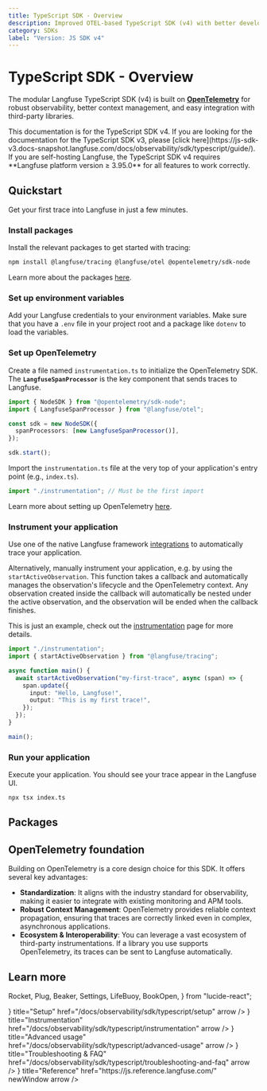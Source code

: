 ```yaml
---
title: TypeScript SDK - Overview
description: Improved OTEL-based TypeScript SDK (v4) with better developer experience and third-party integrations.
category: SDKs
label: "Version: JS SDK v4"
---
```


# TypeScript SDK - Overview

The modular Langfuse TypeScript SDK (v4) is built on **[OpenTelemetry](https://opentelemetry.io/)** for robust observability, better context management, and easy integration with third-party libraries.

<Callout type="info">
  This documentation is for the TypeScript SDK v4. If you are looking for the
  documentation for the TypeScript SDK v3, please [click
  here](https://js-sdk-v3.docs-snapshot.langfuse.com/docs/observability/sdk/typescript/guide/).
</Callout>

<Callout type="info">
  If you are self-hosting Langfuse, the TypeScript SDK v4 requires **Langfuse
  platform version ≥ 3.95.0** for all features to work correctly.
</Callout>

## Quickstart

Get your first trace into Langfuse in just a few minutes.

<Steps>

### Install packages

Install the relevant packages to get started with tracing:

```bash
npm install @langfuse/tracing @langfuse/otel @opentelemetry/sdk-node
```

Learn more about the packages [here](/docs/observability/sdk/typescript/overview#packages).

### Set up environment variables


Add your Langfuse credentials to your environment variables. Make sure that you have a `.env` file in your project root and a package like `dotenv` to load the variables.

<EnvJS />

### Set up OpenTelemetry

Create a file named `instrumentation.ts` to initialize the OpenTelemetry SDK. The **`LangfuseSpanProcessor`** is the key component that sends traces to Langfuse.

```ts filename="instrumentation.ts" /LangfuseSpanProcessor/
import { NodeSDK } from "@opentelemetry/sdk-node";
import { LangfuseSpanProcessor } from "@langfuse/otel";

const sdk = new NodeSDK({
  spanProcessors: [new LangfuseSpanProcessor()],
});

sdk.start();
```

Import the `instrumentation.ts` file at the very top of your application's entry point (e.g., `index.ts`).

```ts filename="index.ts"
import "./instrumentation"; // Must be the first import
```

Learn more about setting up OpenTelemetry [here](/docs/observability/sdk/typescript/setup).

### Instrument your application

Use one of the native Langfuse framework [integrations](/integrations) to automatically trace your application.

Alternatively, manually instrument your application, e.g. by using the `startActiveObservation`. This function takes a callback and automatically manages the observation's lifecycle and the OpenTelemetry context. Any observation created inside the callback will automatically be nested under the active observation, and the observation will be ended when the callback finishes.

This is just an example, check out the [instrumentation](/docs/observability/sdk/typescript/instrumentation) page for more details.

```ts filename="index.ts" /startActiveObservation/
import "./instrumentation";
import { startActiveObservation } from "@langfuse/tracing";

async function main() {
  await startActiveObservation("my-first-trace", async (span) => {
    span.update({
      input: "Hello, Langfuse!",
      output: "This is my first trace!",
    });
  });
}

main();
```

### Run your application

Execute your application. You should see your trace appear in the Langfuse UI.

```bash
npx tsx index.ts
```

</Steps>

## Packages


<JSSDKPackages />

## OpenTelemetry foundation

Building on OpenTelemetry is a core design choice for this SDK. It offers several key advantages:

- **Standardization**: It aligns with the industry standard for observability, making it easier to integrate with existing monitoring and APM tools.
- **Robust Context Management**: OpenTelemetry provides reliable context propagation, ensuring that traces are correctly linked even in complex, asynchronous applications.
- **Ecosystem & Interoperability**: You can leverage a vast ecosystem of third-party instrumentations. If a library you use supports OpenTelemetry, its traces can be sent to Langfuse automatically.

## Learn more

  Rocket,
  Plug,
  Beaker,
  Settings,
  LifeBuoy,
  BookOpen,
} from "lucide-react";

<Cards num={2}>
  <Card
    icon={<Rocket size="24" />}
    title="Setup"
    href="/docs/observability/sdk/typescript/setup"
    arrow
  />
  <Card
    icon={<Plug size="24" />}
    title="Instrumentation"
    href="/docs/observability/sdk/typescript/instrumentation"
    arrow
  />
  <Card
    icon={<Settings size="24" />}
    title="Advanced usage"
    href="/docs/observability/sdk/typescript/advanced-usage"
    arrow
  />
  <Card
    icon={<LifeBuoy size="24" />}
    title="Troubleshooting & FAQ"
    href="/docs/observability/sdk/typescript/troubleshooting-and-faq"
    arrow
  />
  <Card
    icon={<BookOpen size="24" />}
    title="Reference"
    href="https://js.reference.langfuse.com/"
    newWindow
    arrow
  />
</Cards>
